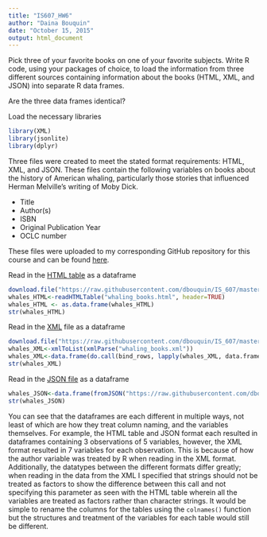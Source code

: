 ```yaml
---
title: "IS607_HW6"
author: "Daina Bouquin"
date: "October 15, 2015"
output: html_document
---
```


Pick three of your favorite books on one of your favorite subjects. Write R code, using your packages of choice, to load the information from three different sources containing information about the books (HTML, XML, and JSON) into separate R data frames.  

Are the three data frames identical?

Load the necessary libraries
```r
library(XML)
library(jsonlite)
library(dplyr)
```

Three files were created to meet the stated format requirements: HTML, XML, and JSON. These files contain the following variables on books about the history of American whaling, particularly those stories that influenced Herman Melville's writing of Moby Dick.  
  
* Title
* Author(s)
* ISBN
* Original Publication Year
* OCLC number
  
These files were uploaded to my corresponding GitHub repository for this course and can be found [here](https://github.com/dbouquin/IS_607).

Read in the [HTML table](https://raw.githubusercontent.com/dbouquin/IS_607/master/whaling_books.html) as a dataframe
```r
download.file("https://raw.githubusercontent.com/dbouquin/IS_607/master/whaling_books.html","whaling_books.html", method="curl")
whales_HTML<-readHTMLTable("whaling_books.html", header=TRUE)
whales_HTML <- as.data.frame(whales_HTML)
str(whales_HTML)
```

Read in the [XML](https://raw.githubusercontent.com/dbouquin/IS_607/master/whaling_books.xml","whaling_books.xml) file as a dataframe
```r
download.file("https://raw.githubusercontent.com/dbouquin/IS_607/master/whaling_books.xml","whaling_books.xml", method="curl")
whales_XML<-xmlToList(xmlParse("whaling_books.xml"))
whales_XML<-data.frame(do.call(bind_rows, lapply(whales_XML, data.frame, stringsAsFactors=FALSE)))
str(whales_XML)
```

Read in the [JSON file](https://raw.githubusercontent.com/dbouquin/IS_607/master/whaling_books.json) as a dataframe
```r
whales_JSON<-data.frame(fromJSON("https://raw.githubusercontent.com/dbouquin/IS_607/master/whaling_books.json"))
str(whales_JSON)
```

You can see that the dataframes are each different in multiple ways, not least of which are how they treat column naming, and the variables themselves. For example, the HTML table and JSON format each resulted in dataframes containing 3 observations of 5 variables, however, the XML format resulted in 7 variables for each observation. This is because of how the author variable was treated by R when reading in the XML format. Additionally, the datatypes between the different formats differ greatly; when reading in the data from the XML I specified that strings should not be treated as factors to show the difference between this call and not specifying this parameter as seen with the HTML table wherein all the variables are treated as factors rather than character strings. It would be simple to rename the columns for the tables using the `colnames()` function but the structures and treatment of the variables for each table would still be different.